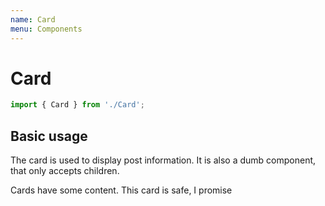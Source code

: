 ```yaml
---
name: Card
menu: Components
---
```



# Card

```js
import { Card } from './Card';
```

## Basic usage

The card is used to display post information. It is also a dumb component, that only accepts children.

<Playground>
  <Card>
    <Content>
      Cards have some content.
    </Content>
    <Notice status="success">This card is safe, I promise</Alert>
  </Card>
</Playground>

